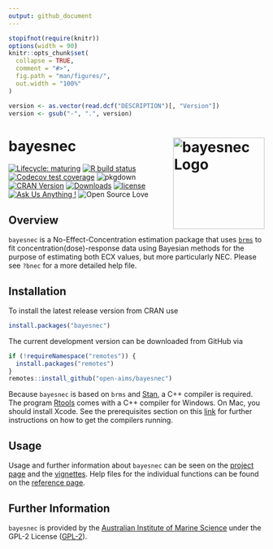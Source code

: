 ```yaml
---
output: github_document
---
```


<!-- README.md is generated from README.Rmd. Please edit that file -->

```r
stopifnot(require(knitr))
options(width = 90)
knitr::opts_chunk$set(
  collapse = TRUE,
  comment = "#>",
  fig.path = "man/figures/",
  out.width = "100%"
)
```

```r
version <- as.vector(read.dcf("DESCRIPTION")[, "Version"])
version <- gsub("-", ".", version)
```

# bayesnec <img src="man/figures/logo.png" width = 180 alt="bayesnec Logo" align="right" />

<!-- badges: start -->
[![Lifecycle: maturing](https://img.shields.io/badge/lifecycle-maturing-blue.svg)](https://lifecycle.r-lib.org/articles/stages.html)
[![R build status](https://github.com/open-AIMS/bayesnec/workflows/R-CMD-check/badge.svg)](https://github.com/open-AIMS/bayesnec/actions)
[![Codecov test coverage](https://codecov.io/gh/open-aims/bayesnec/branch/master/graph/badge.svg)](https://codecov.io/gh/open-aims/bayesnec?branch=master)
![pkgdown](https://github.com/open-AIMS/bayesnec/workflows/pkgdown/badge.svg)
[![CRAN Version](https://www.r-pkg.org/badges/version/bayesnec)](https://cran.r-project.org/package=bayesnec)
[![Downloads](https://cranlogs.r-pkg.org/badges/bayesnec?color=brightgreen)](https://CRAN.R-project.org/package=bayesnec)
[![license](https://img.shields.io/badge/license-GPL--2-lightgrey.svg)](https://choosealicense.com/)
[![Ask Us Anything
\!](https://img.shields.io/badge/Ask%20us-anything-1abc9c.svg)](https://github.com/open-AIMS/bayesnec/issues/new)
![Open Source
Love](https://badges.frapsoft.com/os/v2/open-source.svg?v=103)
<!-- badges: end -->

## Overview 

`bayesnec` is a No-Effect-Concentration estimation package that uses
[`brms`](https://github.com/paul-buerkner/brms) to fit
concentration(dose)-response data using Bayesian methods for the purpose of
estimating both ECX values, but more particularly NEC. Please see `?bnec` for a
more detailed help file.

## Installation

To install the latest release version from CRAN use

```r
install.packages("bayesnec")
```

The current development version can be downloaded from GitHub via

```r
if (!requireNamespace("remotes")) {
  install.packages("remotes")
}
remotes::install_github("open-aims/bayesnec")
```

Because `bayesnec` is based on `brms` and [Stan](https://mc-stan.org/), a C++
compiler is required. The program
[Rtools](https://cran.r-project.org/bin/windows/Rtools/) comes with a C++
compiler for Windows. On Mac, you should install Xcode. See the prerequisites
section on this
[link](https://github.com/stan-dev/rstan/wiki/RStan-Getting-Started)
for further instructions on how to get the compilers running.

## Usage

Usage and further information about `bayesnec` can be seen on the [project
page](https://open-aims.github.io/bayesnec/) and the
[vignettes](https://open-aims.github.io/bayesnec/articles/). Help files for the
individual functions can be found on the
[reference page](https://open-aims.github.io/bayesnec/reference/).

## Further Information

`bayesnec` is provided by the
[Australian Institute of Marine Science](https://www.aims.gov.au) under the
GPL-2 License ([GPL-2](https://opensource.org/licenses/GPL-2.0)).
